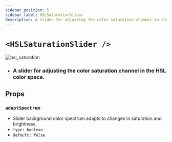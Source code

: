```yaml
---
sidebar_position: 5
sidebar_label: HSLSaturationSlider
description: A slider for adjusting the color saturation channel in the HSL color space.
---
```


# `<HSLSaturationSlider />`

![hsl_saturation](../../../images/hsl_saturation.png)

- ### A slider for adjusting the color saturation channel in the HSL color space.

## Props

### `adaptSpectrum`

- Slider background color spectrum adapts to changes in saturation and brightness.
- `type: boolean`
- `default: false`


<SliderProps />
